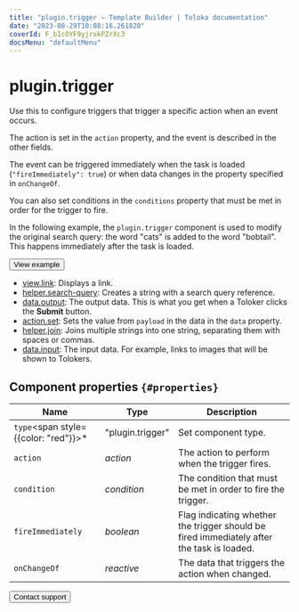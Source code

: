```yaml
---
title: "plugin.trigger — Template Builder | Toloka documentation"
date: "2023-08-29T10:08:16.261820"
coverId: F_bIcOYF9yjrxkPZrXc3
docsMenu: "defaultMenu"
---
```


# plugin.trigger

Use this to configure triggers that trigger a specific action when an event occurs.

The action is set in the `action` property, and the event is described in the other fields.

The event can be triggered immediately when the task is loaded (`"fireImmediately": true`) or when data changes in the property specified in `onChangeOf`.

You can also set conditions in the `conditions` property that must be met in order for the trigger to fire.

In the following example, the `plugin.trigger` component is used to modify the original search query: the word "cats" is added to the word "bobtail". This happens immediately after the task is loaded.

<Button view="defaultInverse" size="l" type="link" url="https://ya.cc/t/lxI6fdnn4PTHN4">View example</Button>

<Cut title="Components used in the example">

- [view.link](/docs/template-builder/reference/view.link): Displays a link.
- [helper.search-query](/docs/template-builder/reference/helper.search-query): Creates a string with a search query reference.
- [data.output](/docs/template-builder/operations/work-with-data): The output data. This is what you get when a Toloker clicks the **Submit** button.
- [action.set](/docs/template-builder/reference/action.set): Sets the value from `payload` in the data in the `data` property.
- [helper.join](/docs/template-builder/reference/helper.join): Joins multiple strings into one string, separating them with spaces or commas.
- [data.input](/docs/template-builder/operations/work-with-data): The input data. For example, links to images that will be shown to Tolokers.

</Cut>

## Component properties `{#properties}`

**Name** | **Type** | **Description**
----- | ----- | -----
`type`<span style={{color: "red"}}>\*</span> | "plugin.trigger" | Set component type.
`action` | _action_ | The action to perform when the trigger fires.
`condition` | _condition_ | The condition that must be met in order to fire the trigger.
`fireImmediately` | _boolean_ | Flag indicating whether the trigger should be fired immediately after the task is loaded.
`onChangeOf` | _reactive_ | The data that triggers the action when changed.

<Button view="defaultInverse" size="l" type="link" url="/docs/guide/troubleshooting/support?form-source=template-builder-reference-plugin-trigger">Contact support</Button>